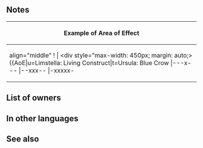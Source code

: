 {{Weapon Infobox
|tagid=SID_被造フィンブル
|intID=3106
|userVersion1=Closed
|userVersion2=Open
|exclusive=1
|weaponType=Green Tome
|cost=400
|might=14
|range=2
|effect=Grants Atk+3. If unit is within 3 spaces of an ally, inflicts Atk/Res-8 on foe during combat, foe cannot make a follow-up attack, and grants bonus to unit's Atk during combat = total Atk+Res bonuses on ally with the highest total Atk+Res bonuses within 3 spaces. If unit is within 3 spaces of an ally, after combat, if unit attacked, deals 15 damage to nearest ally.
|statModifiers=0,17,0,0,0
|required=Rexcalibur
|properties=random_owner
}}
==Notes==
{{Combat reductions}}
{{Prevent follow-up}}
{{BonusesToAtk|noNeutralize=1|source=the ally with the highest total bonuses within 3 spaces}}
{{IfUnitAttacked}}
{{Out of Combat Damage}}
{| class="wikitable default mw-collapsible" 
! align="middle" | Example of Area of Effect
|-
| align="middle" ! |
<div style="max-width: 450px; margin: auto;>{{AoE|u=Limstella: Living Construct|t=Ursula: Blue Crow
|---x---
|--xxx--
|-xxxxx-
|xxxuxtx
|-xxxxx-
|--xxx--
|---x---
}}</div>
|}
==List of owners==
{{Skill Hero List}}
==In other languages==
{{OtherLanguages
|japanese=被造フィンブル
|german=Morph-Fimbulwi.
|spanishEU=Fimbulvetr morph
|spanishLA=Fimbulvetr morph
|french=Fimbulvetr créée
|italian=Fimbulvetr fittizio
|chineseTW=被創造的芬布爾
|portuguese=Fimbulvetr mut.
}}
==See also==
{{See also skills|cond=WikiName LIKE '%Fimbulvetr%' OR Description LIKE '%unit is within _ spaces of an ally%cannot make a follow-up attack%' OR Description LIKE '%grants bonus to unit\'s Atk =%total%bonuses on ally with the highest%' OR Description LIKE '%if unit attacked%nearest ally%'}}
{{Weapons Navbox}}